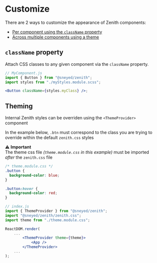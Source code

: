 
<Meta title="Docs/Customize" />

# Customize

There are 2 ways to customize the appearance of Zenith components:

- [Per component using the `className` property](#classname-property)
- [Across multiple components using a theme](#theming)

## `className` property

Attach CSS classes to any given component via the `className` property.

```jsx
// MyComponent.js
import { Button } from "@sneyed/zenith";
import styles from "./myStyles.module.scss";

<Button className={styles.myClass} />;
```

## Theming

Internal Zenith styles can be overriden using the `<ThemeProvider>` component

In the example below, `.btn` must correspond to the class you are trying to override within the default `zenith.css` styles

⚠️ **Important**  
The theme css file _(`theme.module.css` in this example)_ must be imported _after_ the `zenith.css` file

```css
/* theme.module.css */
.button {
  background-color: blue;
}

.button:hover {
  background-color: red;
}
```

```jsx
// index.js
import { ThemeProvider } from "@sneyed/zenith";
import "@sneyed/zenith/zenith.css";
import theme from "./theme.module.css";

ReactDOM.render(
    ...
        <ThemeProvider theme={theme}>
            <App />
        </ThemeProvider>
    ...
);
```
